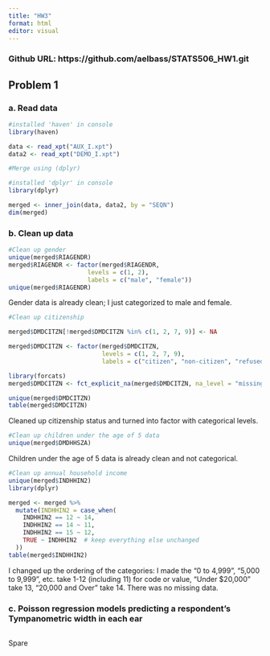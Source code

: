 ```yaml
---
title: "HW3"
format: html
editor: visual
---
```


### Github URL: https://github.com/aelbass/STATS506_HW1.git

## Problem 1

### a. Read data

```r
#installed 'haven' in console
library(haven)

data <- read_xpt("AUX_I.xpt")
data2 <- read_xpt("DEMO_I.xpt")

#Merge using (dplyr)

#installed 'dplyr' in console
library(dplyr)

merged <- inner_join(data, data2, by = "SEQN")
dim(merged)
```


### b. Clean up data


```r
#Clean up gender
unique(merged$RIAGENDR)
merged$RIAGENDR <- factor(merged$RIAGENDR,
                      levels = c(1, 2),
                      labels = c("male", "female"))
unique(merged$RIAGENDR)
```

Gender data is already clean; I just categorized to male and female.


```r
#Clean up citizenship

merged$DMDCITZN[!merged$DMDCITZN %in% c(1, 2, 7, 9)] <- NA

merged$DMDCITZN <- factor(merged$DMDCITZN,
                          levels = c(1, 2, 7, 9),
                          labels = c("citizen", "non-citizen", "refused", "don't know"))

library(forcats)
merged$DMDCITZN <- fct_explicit_na(merged$DMDCITZN, na_level = "missing")

unique(merged$DMDCITZN)
table(merged$DMDCITZN)
```


Cleaned up citizenship status and turned into factor with categorical levels.


```r
#Clean up children under the age of 5 data
unique(merged$DMDHHSZA)
```

Children under the age of 5 data is already clean and not categorical.


```r
#Clean up annual household income
unique(merged$INDHHIN2)
library(dplyr)

merged <- merged %>%
  mutate(INDHHIN2 = case_when(
    INDHHIN2 == 12 ~ 14,
    INDHHIN2 == 14 ~ 11,
    INDHHIN2 == 15 ~ 12,
    TRUE ~ INDHHIN2  # keep everything else unchanged
  ))
table(merged$INDHHIN2)
```


I changed up the ordering of the categories: I made the "0 to 4,999", "5,000 to 9,999", etc. take 1-12 (including 11) for code or value, "Under $20,000" take 13, "20,000 and Over" take 14. There was no missing data.


### c. Poisson regression models predicting a respondent’s Tympanometric width in each ear


```r

```


Spare

```r

```